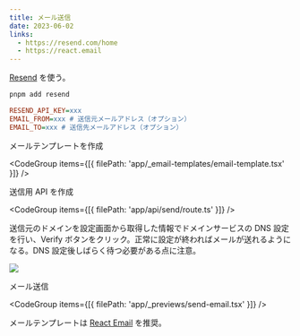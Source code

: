 ```yaml
---
title: メール送信
date: 2023-06-02
links:
  - https://resend.com/home
  - https://react.email
---
```


[Resend](https://resend.com/docs/send-with-nextjs) を使う。

```bash title="インストール"
pnpm add resend
```

```ini title=".env.local"
RESEND_API_KEY=xxx
EMAIL_FROM=xxx # 送信元メールアドレス（オプション）
EMAIL_TO=xxx # 送信先メールアドレス（オプション）
```

メールテンプレートを作成

<CodeGroup items={[{ filePath: 'app/_email-templates/email-template.tsx' }]} />

送信用 API を作成

<CodeGroup items={[{ filePath: 'app/api/send/route.ts' }]} />

送信元のドメインを設定画面から取得した情報でドメインサービスの DNS 設定を行い、Verify ボタンをクリック。正常に設定が終わればメールが送れるようになる。DNS 設定後しばらく待つ必要がある点に注意。

![](/docs/email-domain.png)

メール送信

<CodeGroup items={[{ filePath: 'app/_previews/send-email.tsx' }]} />

メールテンプレートは [React Email](https://react.email) を推奨。
